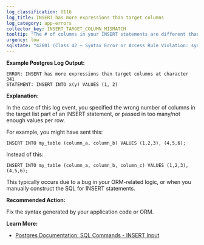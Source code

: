 ```yaml
---
log_classification: U116
log_title: INSERT has more expressions than target columns
log_category: app-errors
collector_key: INSERT_TARGET_COLUMN_MISMATCH
tooltip: "The # of columns in your INSERT statements are different than the # of values per row"
urgency: low
sqlstate: "42601 (Class 42 — Syntax Error or Access Rule Violation: syntax_error)"
---
```


**Example Postgres Log Output:**

```
ERROR: INSERT has more expressions than target columns at character 341
STATEMENT: INSERT INTO x(y) VALUES (1, 2)
```

**Explanation:**

In the case of this log event, you specified the wrong number of columns in the
target list part of an INSERT statement, or passed in too many/not enough values per row.

For example, you might have sent this:

```
INSERT INTO my_table (column_a, column_b) VALUES (1,2,3), (4,5,6);
```

Instead of this:

```
INSERT INTO my_table (column_a, column_b, column_c) VALUES (1,2,3), (4,5,6);
```

This typically occurs due to a bug in your ORM-related logic, or when you manually
construct the SQL for INSERT statements.

**Recommended Action:**

Fix the syntax generated by your application code or ORM.

**Learn More:**

* [Postgres Documentation: SQL Commands - INSERT Input](https://www.postgresql.org/docs/current/static/sql-insert.html)
